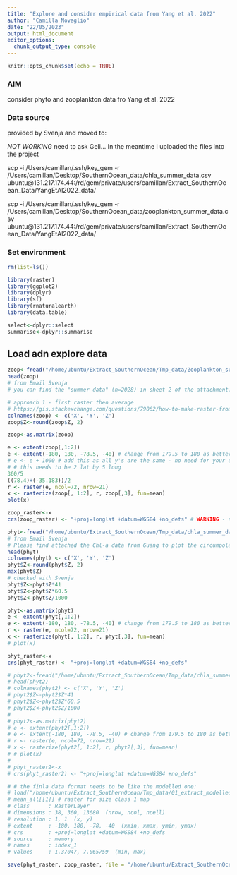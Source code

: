 ```yaml
---
title: "Explore and consider empirical data from Yang et al. 2022"
author: "Camilla Novaglio"
date: "22/05/2023"
output: html_document
editor_options: 
  chunk_output_type: console
---
```


```r
knitr::opts_chunk$set(echo = TRUE)
```

### AIM

consider phyto and zooplankton data fro Yang et al. 2022

### Data source 

provided by Svenja and moved to: 

*NOT WORKING* need to ask Geli... 
In the meantime I uploaded the files into the project 

scp -i /Users/camillan/.ssh/key_gem -r /Users/camillan/Desktop/SouthernOcean_data/chla_summer_data.csv ubuntu@131.217.174.44:/rd/gem/private/users/camillan/Extract_SouthernOcean_Data/YangEtAl2022_data/

scp -i /Users/camillan/.ssh/key_gem -r /Users/camillan/Desktop/SouthernOcean_data/zooplankton_summer_data.csv ubuntu@131.217.174.44:/rd/gem/private/users/camillan/Extract_SouthernOcean_Data/YangEtAl2022_data/

### Set environment 

```r

rm(list=ls())

library(raster) 
library(ggplot2) 
library(dplyr)
library(sf)
library(rnaturalearth)
library(data.table)

select<-dplyr::select
summarise<-dplyr::summarise

```

## Load adn explore data  

```r

zoop<-fread("/home/ubuntu/Extract_SouthernOcean/Tmp_data/Zooplankton_summer_data.csv", data.table = FALSE)
head(zoop)
# from Email Svenja 
# you can find the "summer data" (n=2028) in sheet 2 of the attachment. The mean biomass in each cell (2° latitude × 5° logitiude) is just the simple arithmetic mean of all biomass in that cell. For example, if 40 records were found in a specific cell (160°E-165°E, 60°S-62°S), the value shown in our Fig. 2b is the mean of these 40 value. You can use "fishnet" tool in Arcgis (Arctoolbox/Data Management Tools/Sampling/Create Fishnet) to finish the average procedure. I wish this helps and feel free to contact me if you have any questions about the data or the use of Arcgis.

# approach 1 - first raster then average 
# https://gis.stackexchange.com/questions/79062/how-to-make-raster-from-irregular-point-data-without-interpolation
colnames(zoop) <- c('X', 'Y', 'Z')
zoop$Z<-round(zoop$Z, 2)

zoop<-as.matrix(zoop)

e <- extent(zoop[,1:2])
e <- extent(-180, 180, -78.5, -40) # change from 179.5 to 180 as better for mapping  
# e <- e + 1000 # add this as all y's are the same - no need for your data
# # this needs to be 2 lat by 5 long 
360/5 
((78.4)+(-35.183))/2 
r <- raster(e, ncol=72, nrow=21) 
x <- rasterize(zoop[, 1:2], r, zoop[,3], fun=mean)
plot(x)

zoop_raster<-x
crs(zoop_raster) <- "+proj=longlat +datum=WGS84 +no_defs" # WARNING - needs to make sure this is the correct projection for your raster 

phyt<-fread("/home/ubuntu/Extract_SouthernOcean/Tmp_data/chla_summer_data_Dec_Mar.csv", data.table = FALSE)
# from Email Svenja 
# Please find attached the Chl-a data from Guang to plot the circumpolar phytoplankton data. If I understood correctly, the data are in Chl mg m-3. To convert to depth-integrated g Chl m-2, you need to multiply the values by 41. Then, they assumed a C:Chl-a ratio of 60.5.
head(phyt)
colnames(phyt) <- c('X', 'Y', 'Z')
phyt$Z<-round(phyt$Z, 2)
max(phyt$Z)
# checked with Svenja
phyt$Z<-phyt$Z*41
phyt$Z<-phyt$Z*60.5
phyt$Z<-phyt$Z/1000

phyt<-as.matrix(phyt)
e <- extent(phyt[,1:2])
e <- extent(-180, 180, -78.5, -40) # change from 179.5 to 180 as better for mapping  
r <- raster(e, ncol=72, nrow=21) 
x <- rasterize(phyt[, 1:2], r, phyt[,3], fun=mean)
# plot(x)

phyt_raster<-x
crs(phyt_raster) <- "+proj=longlat +datum=WGS84 +no_defs" 

# phyt2<-fread("/home/ubuntu/Extract_SouthernOcean/Tmp_data/chla_summer_data.csv", data.table = FALSE)
# head(phyt2)
# colnames(phyt2) <- c('X', 'Y', 'Z')
# phyt2$Z<-phyt2$Z*41
# phyt2$Z<-phyt2$Z*60.5
# phyt2$Z<-phyt2$Z/1000
# 
# phyt2<-as.matrix(phyt2)
# e <- extent(phyt2[,1:2])
# e <- extent(-180, 180, -78.5, -40) # change from 179.5 to 180 as better for mapping  
# r <- raster(e, ncol=72, nrow=21) 
# x <- rasterize(phyt2[, 1:2], r, phyt2[,3], fun=mean)
# # plot(x)
# 
# phyt_raster2<-x
# crs(phyt_raster2) <- "+proj=longlat +datum=WGS84 +no_defs" 

# # the finla data format needs to be like the modelled one: 
# load("/home/ubuntu/Extract_SouthernOcean/Tmp_data/01_extract_modelled_data_SO_means_narmF.RData")
# mean_all[[1]] # raster for size class 1 map
# class      : RasterLayer 
# dimensions : 38, 360, 13680  (nrow, ncol, ncell)
# resolution : 1, 1  (x, y)
# extent     : -180, 180, -78, -40  (xmin, xmax, ymin, ymax)
# crs        : +proj=longlat +datum=WGS84 +no_defs 
# source     : memory
# names      : index_1 
# values     : 1.37047, 7.065759  (min, max)

save(phyt_raster, zoop_raster, file = "/home/ubuntu/Extract_SouthernOcean/Tmp_data/03_work_with_empirical.RData")

```


